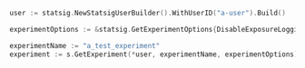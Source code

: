 ```go
user := statsig.NewStatsigUserBuilder().WithUserID("a-user").Build()

experimentOptions := &statsig.GetExperimentOptions{DisableExposureLogging: false}

experimentName := "a_test_experiment"
experiment := s.GetExperiment(*user, experimentName, experimentOptions)

```
